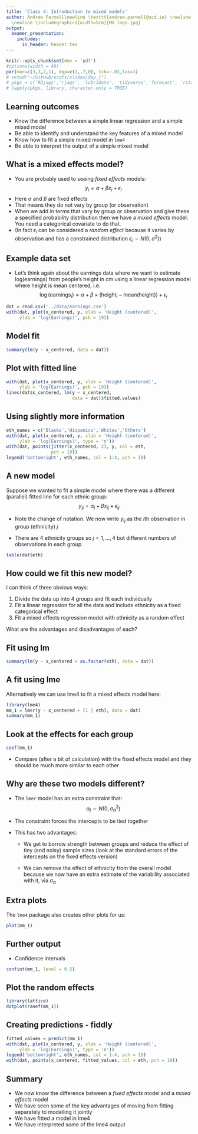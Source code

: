 ```yaml
---
title: 'Class 4: Introduction to mixed models'
author: Andrew Parnell\newline \texttt{andrew.parnell@ucd.ie} \newline \vspace{1cm}
  \newline \includegraphics[width=5cm]{MU_logo.jpg}
output:
  beamer_presentation:
    includes:
      in_header: header.tex
---
```


```r
knitr::opts_chunk$set(dev = 'pdf')
#options(width = 40)
par(mar=c(3,3,2,1), mgp=c(2,.7,0), tck=-.01,las=1)
# setwd("~/GitHub/ecots/slides/day_1")
# pkgs = c('R2jags','rjags', 'lubridate', 'tidyverse','forecast', 'rstan')
# lapply(pkgs, library, character.only = TRUE)
```

## Learning outcomes

- Know the difference between a simple linear regression and a simple mixed model
- Be able to identify and understand the key features of a mixed model
- Know how to fit a simple mixed model in `lme4`
- Be able to interpret the output of a simple mixed model

## What is a mixed effects model?

- You are probably used to seeing _fixed effects_ models:
$$y_i = \alpha + \beta x_i + \epsilon_i$$
- Here $\alpha$ and $\beta$ are fixed effects
- That means they do not vary by group (or observation)
- When we add in terms that vary by group or observation and give these a specified probability distribution then we have a _mixed effects_ model. You need a categorical covariate to do that. 
- (In fact $\epsilon_i$ can be considered a _random effect_ because it varies by observation and has a constrained distribution $\epsilon_i \sim N(0, \sigma^2)$)


## Example data set

\small

- Let's think again about the earnings data where we want to estimate log(earnings) from people's height in cm using a linear regression model where height is mean centered, i.e.
$$\log(\mbox{earnings}_i) = \alpha + \beta \times (\mbox{height}_i - \mbox{mean(height)}) + \epsilon_i$$
```r
dat = read.csv('../data/earnings.csv')
with(dat, plot(x_centered, y, xlab = 'Height (centered)',
     ylab = 'log(Earnings)', pch = 19))
```




## Model fit

\small
```r
summary(lm(y ~ x_centered, data = dat))
```

## Plot with fitted line

```r
with(dat, plot(x_centered, y, xlab = 'Height (centered)',
     ylab = 'log(Earnings)', pch = 19))
lines(dat$x_centered, lm(y ~ x_centered, 
                         data = dat)$fitted.values)
```


## Using slightly more information

```r
eth_names = c('Blacks','Hispanics','Whites','Others')
with(dat, plot(x_centered, y, xlab = 'Height (centered)',
     ylab = 'log(Earnings)', type = 'n'))
with(dat, points(jitter(x_centered, 2), y, col = eth, 
                 pch = 19))
legend('bottomright', eth_names, col = 1:4, pch = 19)
```

## A new model

Suppose we wanted to fit a simple model where there was a different (parallel) fitted line for each ethnic group:
$$y_{ij} = \alpha_j + \beta x_{ij} + \epsilon_{ij}$$

- Note the change of notation. We now write $y_{ij}$ as the $i$th observation in group (ethnicity) $j$

- There are 4 ethnicity groups so $j= 1, \ldots, 4$ but different numbers of observations in each group

```r
table(dat$eth)
```

## How could we fit this new model?

I can think of three obvious ways:

1. Divide the data up into 4 groups and fit each individually
1. Fit a linear regression for all the data and include ethnicity as a fixed categorical effect
1. Fit a mixed effects regression model with ethnicity as a random effect

What are the advantages and disadvantages of each?

## Fit using lm

\small
```r
summary(lm(y ~ x_centered + as.factor(eth), data = dat))
```

## A fit using lme

Alternatively we can use lme4 to fit a mixed effects model here:

\tiny
```r
library(lme4)
mm_1 = lmer(y ~ x_centered + (1 | eth), data = dat)
summary(mm_1)
```

## Look at the effects for each group

```r
coef(mm_1)
```

- Compare (after a bit of calculation) with the fixed effects model and they should be much more similar to each other

## Why are these two models different?

- The `lmer` model has an extra constraint that:
$$\alpha_j \sim N(0, \sigma_\alpha^2)$$

- The constraint forces the intercepts to be tied together

- This has two advantages:

    - We get to borrow strength between groups and reduce the effect of tiny (and noisy) sample sizes (look at the standard errors of the intercepts on the fixed effects version)
    
    - We can remove the effect of ethnicity from the overall model because we now have an extra estimate of the variability associated with it, via $\sigma_\alpha$
    
## Extra plots

The `lme4` package also creates other plots for us:
```r
plot(mm_1)
```

## Further output

- Confidence intervals

```r
confint(mm_1, level = 0.5)
```

## Plot the random effects

```r
library(lattice)
dotplot(ranef(mm_1))
```

## Creating predictions - fiddly
 
```r
fitted_values = predict(mm_1)
with(dat, plot(x_centered, y, xlab = 'Height (centered)',
     ylab = 'log(Earnings)', type = 'n'))
legend('bottomright', eth_names, col = 1:4, pch = 19)
with(dat, points(x_centered, fitted_values, col = eth, pch = 19))
```


## Summary 

- We now know the difference between a _fixed effects_ model and a _mixed effects_ model
- We have seen some of the key advantages of moving from fitting separately to modelling it jointly
- We have fitted a model in lme4
- We have interpreted some of the lme4 output